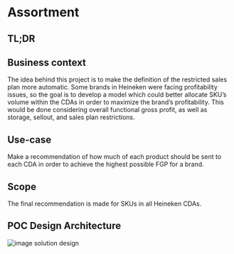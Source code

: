 
# Assortment 
## TL;DR


<Infobox 
  imageSrc="/assets/images/project-image.png"
  fullName="Project Full Name"
  age="Project Age"
  description="Brief description of the project."
/>

## Business context
The idea behind this project is to make the definition of the restricted sales plan more automatic. Some brands in Heineken were facing profitability issues, so the goal is to develop a model which could better allocate SKU’s volume within the CDAs in order to maximize the brand’s profitability. This would be done considering overall functional gross profit, as well as storage, sellout, and sales plan restrictions.

## Use-case
Make a recommendation of how much of each product should be sent to each CDA in order to achieve the highest possible FGP for a brand.

## Scope
The final recommendation is made for SKUs in all Heineken CDAs. 

## POC Design Architecture
![image solution design](/assets/images/hwtp_sd.png)
